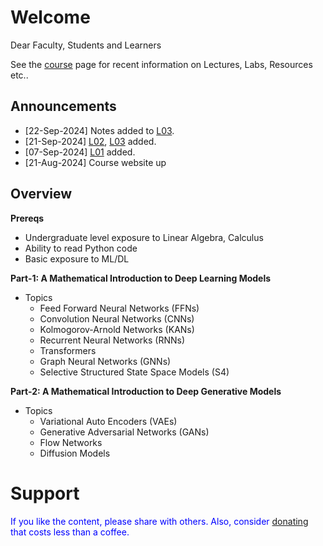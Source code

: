# Welcome {.unnumbered}

Dear Faculty, Students and Learners

See the [course](./course.qmd) page for recent information on Lectures, Labs, Resources etc.. 

## Announcements
- [22-Sep-2024] Notes added to [L03](./lectures/L03.qmd).
- [21-Sep-2024] [L02](./lectures/L02.qmd), [L03](./lectures/L03.qmd) added.
- [07-Sep-2024] [L01](./lectures/L01.qmd) added.
- [21-Aug-2024] Course website up

## Overview

**Prereqs**

- Undergraduate level exposure to Linear Algebra, Calculus
- Ability to read Python code
- Basic exposure to ML/DL


**Part-1: A Mathematical Introduction to Deep Learning Models**

- Topics
    - Feed Forward Neural Networks (FFNs)
    - Convolution Neural Networks (CNNs)
    - Kolmogorov-Arnold Networks (KANs)
    - Recurrent Neural Networks (RNNs)
    - Transformers
    - Graph Neural Networks (GNNs)
    - Selective Structured State Space Models (S4)

**Part-2: A Mathematical Introduction to Deep Generative Models**

- Topics
    - Variational Auto Encoders (VAEs)
    - Generative Adversarial Networks (GANs)
    - Flow Networks
    - Diffusion Models

# Support

<p style="color:blue">
If you like the content, please share with others. Also, consider [donating](https://razorpay.me/@mlsquareorg?amount=CVDUr6Uxp2FOGZGwAHntNg%3D%3D) that costs less than a coffee.
</p>


